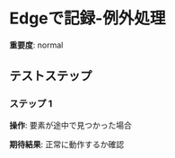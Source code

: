 # Edgeで記録-例外処理

**重要度**: normal

## テストステップ

### ステップ 1

**操作**: 要素が途中で見つかった場合

**期待結果**:
正常に動作するか確認

